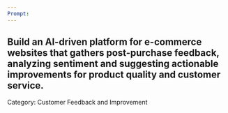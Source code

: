 ```yaml
---
Prompt:
---
```

Build an AI-driven platform for e-commerce websites that gathers post-purchase feedback, analyzing sentiment and suggesting actionable improvements for product quality and customer service.
---
Category: Customer Feedback and Improvement
